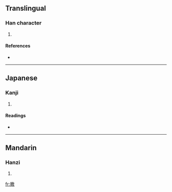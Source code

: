==Translingual==

===Han character===
{{Han char|rn=38|rad=女|as=13|sn=16|four=4844<sub>0</sub>|canj=女竹尸大 (VHSK)}}

# {{defn|Han|sort=女13}}

====References====
* {{Han ref|kx=0272.040|dkj=06767|dj=0540.050|hdz=21084.090|uh=5B13|ud=23315|bh=E956|bd=59734}}

----

==Japanese==

===Kanji===
{{ja-kanji|grade=|rs=女13}}

# {{defn|Japanese|sort=女13}}

====Readings====
* {{ja-readings|on=[[けう]] (keu)|kun=}}

----

==Mandarin==

===Hanzi===
{{cmn-hanzi|pin=[[jiào]] ([[jiao4]])|wg=chiao<sup>4</sup>}}

# {{defn|Mandarin|sort=女13}}

[[fr:嬓]]